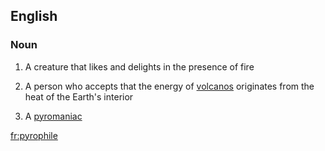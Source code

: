 ==English==

===Noun===
{{en-noun}}
# A creature that likes and delights in the presence of fire
# {{label|en|dated|rare}} A person who accepts that the energy of [[volcano]]s originates from the heat of the Earth's interior
# A [[pyromaniac]]

[[fr:pyrophile]]